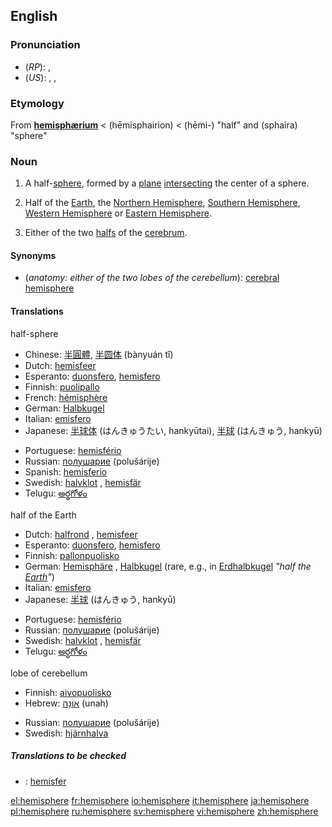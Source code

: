 {{see|hémisphère}}
{{wikipedia}}
==English==

===Pronunciation===
*(''RP''): {{IPA|/ˈhɛmɪsfɪə/}}, {{SAMPA|/"hEmIsfI@/}}
*(''US''): {{AHD|hĕ'mĭsfîr}}, {{IPA|/ˈhɛmɪsfɪər/}}, {{SAMPA|/"hEmIsfI@`/}}

===Etymology===
From {{L.}} '''[[hemisphærium]]''' < {{AGr.}} '''{{polytonic|[[ἡμισφαίριον]]}}''' (hēmisphairion) <  '''{{polytonic|[[ἡμι-]]}}''' (hēmi-) "half" and '''{{polytonic|[[σφαῖρα]]}}''' (sphaira) "sphere"

===Noun===
{{en-noun}}

#<!--NHalfSphere-->{{geometry}} A half-[[sphere]], formed by a [[plane]] [[intersect]]ing the center of a sphere.
#<!--NHalfPlanet-->{{geography}} Half of the [[Earth]], the [[Northern Hemisphere]], [[Southern Hemisphere]], [[Western Hemisphere]] or [[Eastern Hemisphere]].
#<!--NHalfBrain-->{{anatomy}} Either of the two [[half]]s of the [[cerebrum]].

====Synonyms====
*(''anatomy: either of the two lobes of the cerebellum''): [[cerebral hemisphere]]

====Translations====
;half-sphere
{{top}}
*Chinese: [[半圓體]], [[半圆体]] (bànyuán tǐ)
*Dutch: [[hemisfeer]] {{m}}
*Esperanto: [[duonsfero]], [[hemisfero]]
*Finnish: [[puolipallo]]
*French: [[hémisphère]] {{m}}
*German: [[Halbkugel]] {{f}}
*Italian: [[emisfero]]
*Japanese: [[半球体]] (はんきゅうたい, hankyūtai), [[半球]] (はんきゅう, hankyū)
{{mid}}
*Portuguese: [[hemisfério]] {{m}}
*Russian: [[полушарие]] (polušárije) {{n}}
*Spanish: [[hemisferio]] {{m}}
*Swedish: [[halvklot]] {{c}}, [[hemisfär]] {{c}}
*Telugu: [[అర్థగోళం]]
{{bottom}}

;half of the Earth
{{top}}
*Dutch: [[halfrond]] {{n}}, [[hemisfeer]] {{m}}
*Esperanto: [[duonsfero]], [[hemisfero]]
*Finnish: [[pallonpuolisko]]
*German: [[Hemisphäre]] {{f}}, [[Halbkugel]] {{f}} (rare, e.g., in [[Erdhalbkugel]] ''"half the [[Earth]]"'')
*Italian: [[emisfero]]
*Japanese: [[半球]] (はんきゅう, hankyū)
{{mid}}
*Portuguese: [[hemisfério]] {{m}}
*Russian: [[полушарие]] (polušárije) {{n}}
*Swedish: [[halvklot]] {{c}}, [[hemisfär]] {{c}}
*Telugu: [[అర్థగోళం]]
{{bottom}}

;lobe of cerebellum
{{top}}
*Finnish: [[aivopuolisko]]
*Hebrew: [[אונה|אוּנָה]] (unah) {{f}}
{{mid}}
*Russian: [[полушарие]] (polušárije) {{n}}
*Swedish: [[hjärnhalva]] {{c}}
{{bottom}}

=====Translations to be checked=====
{{checktrans}}

*{{ttbc|Indonesian}}: [[hemisfer]]

[[el:hemisphere]]
[[fr:hemisphere]]
[[io:hemisphere]]
[[it:hemisphere]]
[[ja:hemisphere]]
[[pl:hemisphere]]
[[ru:hemisphere]]
[[sv:hemisphere]]
[[vi:hemisphere]]
[[zh:hemisphere]]